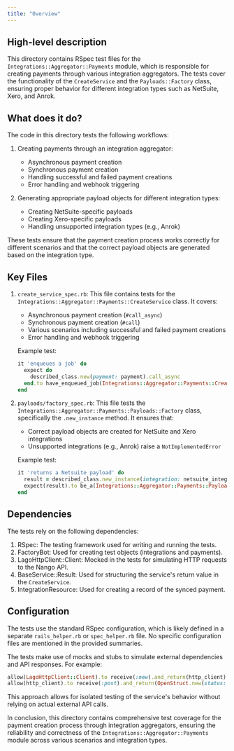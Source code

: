```yaml
---
title: "Overview"
---
```


## High-level description
This directory contains RSpec test files for the `Integrations::Aggregator::Payments` module, which is responsible for creating payments through various integration aggregators. The tests cover the functionality of the `CreateService` and the `Payloads::Factory` class, ensuring proper behavior for different integration types such as NetSuite, Xero, and Anrok.

## What does it do?
The code in this directory tests the following workflows:

1. Creating payments through an integration aggregator:
   - Asynchronous payment creation
   - Synchronous payment creation
   - Handling successful and failed payment creations
   - Error handling and webhook triggering

2. Generating appropriate payload objects for different integration types:
   - Creating NetSuite-specific payloads
   - Creating Xero-specific payloads
   - Handling unsupported integration types (e.g., Anrok)

These tests ensure that the payment creation process works correctly for different scenarios and that the correct payload objects are generated based on the integration type.

## Key Files

1. `create_service_spec.rb`:
   This file contains tests for the `Integrations::Aggregator::Payments::CreateService` class. It covers:
   - Asynchronous payment creation (`#call_async`)
   - Synchronous payment creation (`#call`)
   - Various scenarios including successful and failed payment creations
   - Error handling and webhook triggering

   Example test:
   ```ruby
   it 'enqueues a job' do
     expect do
       described_class.new(payment: payment).call_async
     end.to have_enqueued_job(Integrations::Aggregator::Payments::CreateJob).with(payment)
   end
   ```

2. `payloads/factory_spec.rb`:
   This file tests the `Integrations::Aggregator::Payments::Payloads::Factory` class, specifically the `.new_instance` method. It ensures that:
   - Correct payload objects are created for NetSuite and Xero integrations
   - Unsupported integrations (e.g., Anrok) raise a `NotImplementedError`

   Example test:
   ```ruby
   it 'returns a Netsuite payload' do
     result = described_class.new_instance(integration: netsuite_integration, payment: payment)
     expect(result).to be_a(Integrations::Aggregator::Payments::Payloads::Netsuite)
   end
   ```

## Dependencies
The tests rely on the following dependencies:

1. RSpec: The testing framework used for writing and running the tests.
2. FactoryBot: Used for creating test objects (integrations and payments).
3. LagoHttpClient::Client: Mocked in the tests for simulating HTTP requests to the Nango API.
4. BaseService::Result: Used for structuring the service's return value in the `CreateService`.
5. IntegrationResource: Used for creating a record of the synced payment.

## Configuration
The tests use the standard RSpec configuration, which is likely defined in a separate `rails_helper.rb` or `spec_helper.rb` file. No specific configuration files are mentioned in the provided summaries.

The tests make use of mocks and stubs to simulate external dependencies and API responses. For example:

```ruby
allow(LagoHttpClient::Client).to receive(:new).and_return(http_client)
allow(http_client).to receive(:post).and_return(OpenStruct.new(status: 200, body: response_body))
```

This approach allows for isolated testing of the service's behavior without relying on actual external API calls.

In conclusion, this directory contains comprehensive test coverage for the payment creation process through integration aggregators, ensuring the reliability and correctness of the `Integrations::Aggregator::Payments` module across various scenarios and integration types.